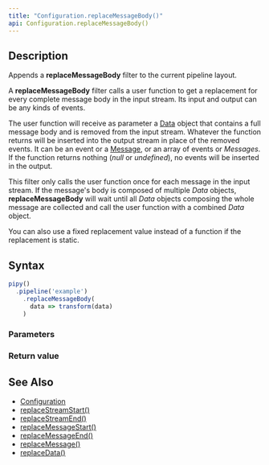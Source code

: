 ```yaml
---
title: "Configuration.replaceMessageBody()"
api: Configuration.replaceMessageBody()
---
```


## Description

Appends a **replaceMessageBody** filter to the current pipeline layout.

A **replaceMessageBody** filter calls a user function to get a replacement for every complete message body in the input stream. Its input and output can be any kinds of events.

<FilterDiagram
  name="replaceMessageBody"
  input="Event"
  output="Event"
/>

The user function will receive as parameter a [Data](/reference/api/Data) object that contains a full message body and is removed from the input stream. Whatever the function returns will be inserted into the output stream in place of the removed events. It can be an event or a [Message](/reference/api/Message), or an array of events or _Messages_. If the function returns nothing (_null_ or _undefined_), no events will be inserted in the output.

This filter only calls the user function once for each message in the input stream. If the message's body is composed of multiple _Data_ objects, **replaceMessageBody** will wait until all _Data_ objects composing the whole message are collected and call the user function with a combined _Data_ object.

You can also use a fixed replacement value instead of a function if the replacement is static.

## Syntax

``` js
pipy()
  .pipeline('example')
    .replaceMessageBody(
      data => transform(data)
    )
```

### Parameters

<Parameters/>

### Return value

<ReturnValue/>

## See Also

* [Configuration](/reference/api/Configuration)
* [replaceStreamStart()](/reference/api/Configuration/replaceStreamStart)
* [replaceStreamEnd()](/reference/api/Configuration/replaceStreamEnd)
* [replaceMessageStart()](/reference/api/Configuration/replaceMessageStart)
* [replaceMessageEnd()](/reference/api/Configuration/replaceMessageEnd)
* [replaceMessage()](/reference/api/Configuration/replaceMessage)
* [replaceData()](/reference/api/Configuration/replaceData)
